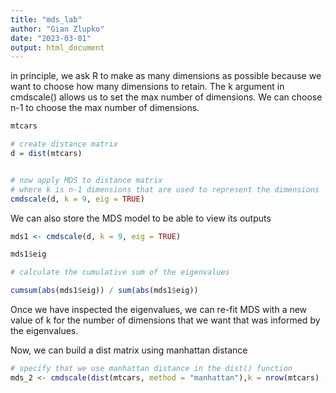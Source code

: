 ```yaml
---
title: "mds_lab"
author: "Gian Zlupko"
date: "2023-03-01"
output: html_document
---
```









in principle, we ask R to make as many dimensions as possible because we want to choose how many dimensions to retain. The k argument in cmdscale() allows us to set the max number of dimensions. We can choose n-1 to choose the max number of dimensions. 


```r
mtcars

# create distance matrix 
d = dist(mtcars) 


# now apply MDS to distance matrix 
# where k is n-1 dimensions that are used to represent the dimensions 
cmdscale(d, k = 9, eig = TRUE) 

```



We can also store the MDS model to be able to view its outputs
```r

mds1 <- cmdscale(d, k = 9, eig = TRUE)

mds1$eig

# calculate the cumulative sum of the eigenvalues 

cumsum(abs(mds1$eig)) / sum(abs(mds1$eig)) 
```

Once we have inspected the eigenvalues, we can re-fit MDS with a new value of k for the number of dimensions that we want that was informed by the eigenvalues. 





Now, we can build a dist matrix using manhattan distance 
```r

# specify that we use manhattan distance in the dist() function
mds_2 <- cmdscale(dist(mtcars, method = "manhattan"),k = nrow(mtcars) - 1, eig = TRUE)
```












